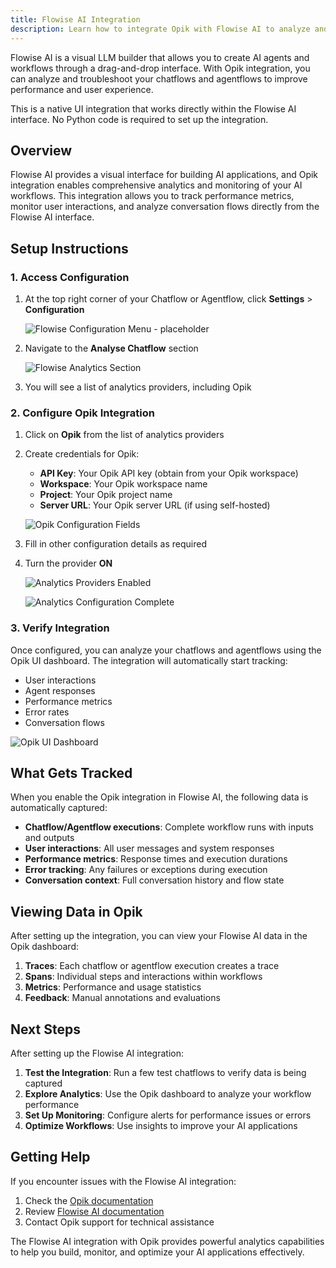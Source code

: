 ```yaml
---
title: Flowise AI Integration
description: Learn how to integrate Opik with Flowise AI to analyze and troubleshoot your chatflows and agentflows
---
```


Flowise AI is a visual LLM builder that allows you to create AI agents and workflows through a drag-and-drop interface. With Opik integration, you can analyze and troubleshoot your chatflows and agentflows to improve performance and user experience.

<Tip>
  This is a native UI integration that works directly within the Flowise AI interface. No Python code is required to set up the integration.
</Tip>

## Overview

Flowise AI provides a visual interface for building AI applications, and Opik integration enables comprehensive analytics and monitoring of your AI workflows. This integration allows you to track performance metrics, monitor user interactions, and analyze conversation flows directly from the Flowise AI interface.

## Setup Instructions

### 1. Access Configuration

1. At the top right corner of your Chatflow or Agentflow, click **Settings** > **Configuration**

   ![Flowise Configuration Menu - placeholder](https://via.placeholder.com/600x400?text=Flowise+Configuration+Menu)

2. Navigate to the **Analyse Chatflow** section

   ![Flowise Analytics Section](/img/tracing/flowise/analytic-2.png)

3. You will see a list of analytics providers, including Opik

### 2. Configure Opik Integration

1. Click on **Opik** from the list of analytics providers

2. Create credentials for Opik:

   - **API Key**: Your Opik API key (obtain from your Opik workspace)
   - **Workspace**: Your Opik workspace name
   - **Project**: Your Opik project name
   - **Server URL**: Your Opik server URL (if using self-hosted)

   ![Opik Configuration Fields](/img/tracing/flowise/opik-1.png)

3. Fill in other configuration details as required

4. Turn the provider **ON**

   ![Analytics Providers Enabled](/img/tracing/flowise/opik-2.png)

   ![Analytics Configuration Complete](/img/tracing/flowise/opik-3.png)

### 3. Verify Integration

Once configured, you can analyze your chatflows and agentflows using the Opik UI dashboard. The integration will automatically start tracking:

- User interactions
- Agent responses
- Performance metrics
- Error rates
- Conversation flows

![Opik UI Dashboard](/img/tracing/flowise/opik-4.png)

## What Gets Tracked

When you enable the Opik integration in Flowise AI, the following data is automatically captured:

- **Chatflow/Agentflow executions**: Complete workflow runs with inputs and outputs
- **User interactions**: All user messages and system responses
- **Performance metrics**: Response times and execution durations
- **Error tracking**: Any failures or exceptions during execution
- **Conversation context**: Full conversation history and flow state

## Viewing Data in Opik

After setting up the integration, you can view your Flowise AI data in the Opik dashboard:

1. **Traces**: Each chatflow or agentflow execution creates a trace
2. **Spans**: Individual steps and interactions within workflows
3. **Metrics**: Performance and usage statistics
4. **Feedback**: Manual annotations and evaluations

## Next Steps

After setting up the Flowise AI integration:

1. **Test the Integration**: Run a few test chatflows to verify data is being captured
2. **Explore Analytics**: Use the Opik dashboard to analyze your workflow performance
3. **Set Up Monitoring**: Configure alerts for performance issues or errors
4. **Optimize Workflows**: Use insights to improve your AI applications

## Getting Help

If you encounter issues with the Flowise AI integration:

1. Check the [Opik documentation](/tracing/overview)
2. Review [Flowise AI documentation](https://docs.flowiseai.com)
3. Contact Opik support for technical assistance

The Flowise AI integration with Opik provides powerful analytics capabilities to help you build, monitor, and optimize your AI applications effectively.
